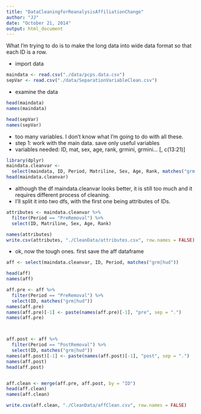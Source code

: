 ```yaml
---
title: "DataCleaningforReanalysisAffiliationChange"
author: "JJ"
date: "October 21, 2014"
output: html_document
---
```


What I'm trying to do is to make the long data into wide data format so that each ID is a row. 


* import data
```r

maindata <- read.csv("./data/pcps.data.csv")
sepVar <- read.csv("./data/SeparationVariableClean.csv")

```

* examine the data
```r
head(maindata)
names(maindata)

head(sepVar)
names(sepVar)
```

* too many variables. I don't know what I'm going to do with all these.
* step 1: work with the main data. save only useful variables
* variables needed: ID, mat, sex, age, rank, grmini, grmini... [, c(13:21)]
```r
library(dplyr)
maindata.cleanvar <- 
  select(maindata, ID, Period, Matriline, Sex, Age, Rank, matches("grm|hud"))
head(maindata.cleanvar)
```

* although the df maindata.cleanvar looks better, it is still too much and it requires different process of cleaning. 
* I'll split it into two dfs, with the first one being attributes of IDs.

```r
attributes <- maindata.cleanvar %>% 
  filter(Period == "PreRemoval") %>%
  select(ID, Matriline, Sex, Age, Rank)

names(attributes)
write.csv(attributes, "./CleanData/attributes.csv", row.names = FALSE)
```

* ok, now the tough ones. first save the aff dataframe
```r
aff <- select(maindata.cleanvar, ID, Period, matches("grm|hud"))

head(aff)
names(aff)

aff.pre <- aff %>%
  filter(Period == "PreRemoval") %>%
  select(ID, matches("grm|hud")) 
names(aff.pre)
names(aff.pre)[-1] <- paste(names(aff.pre)[-1], "pre", sep = ".")  
names(aff.pre)



aff.post <- aff %>%
  filter(Period == "PostRemoval") %>%
  select(ID, matches("grm|hud"))
names(aff.post)[-1] <- paste(names(aff.post)[-1], "post", sep = ".")  
names(aff.post)
head(aff.post)


aff.clean <- merge(aff.pre, aff.post, by = "ID")
head(aff.clean)
names(aff.clean)

write.csv(aff.clean, "./CleanData/affClean.csv", row.names = FALSE)
```